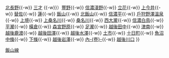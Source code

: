 {{鐵道路線
|模板名稱 = 飯山線
|名稱 = [[File:JR logo (east).svg|25px|東日本旅客鐵道|link=東日本旅客鐵道]] [[飯山線]]
|代表色 = #7bc24b
|車站列表 = （[[長野站|長野]]{{-w}} [[北長野站|北長野]]{{-w}} [[三才站|三才]] {{-w}}）[[豐野站|豐野]]{{-w}} [[信濃淺野站|信濃淺野]]{{-w}} [[立花站 (長野縣)|立花]]{{-w}} [[上今井站|上今井]]{{-w}} [[替佐站|替佐]]{{-w}} [[蓮站|蓮]]{{-w}} [[飯山站|飯山]]{{-w}} [[北飯山站|北飯山]]{{-w}} [[信濃平站|信濃平]]{{-w}} [[戶狩野澤溫泉站|戶狩野澤溫泉]]{{-w}} [[上境站|上境]]{{-w}} [[上桑名川站|上桑名川]]{{-w}} [[桑名川站|桑名川]]{{-w}} [[西大瀧站|西大瀧]]{{-w}} [[信濃白鳥站|信濃白鳥]]{{-w}} [[平瀧站|平瀧]]{{-w}} [[橫倉站 (長野縣)|橫倉]]{{-w}} [[森宮野原站|森宮野原]]{{-w}} [[足瀧站|足瀧]]{{-w}} [[越後田中站|越後田中]]{{-w}} [[津南站|津南]]{{-w}} [[越後鹿渡站|越後鹿渡]]{{-w}} [[越後田澤站|越後田澤]]{{-w}} [[越後水澤站|越後水澤]]{{-w}} [[土市站|土市]]{{-w}} [[十日町站|十日町]]{{-w}} [[魚沼中條站|魚沼中條]]{{-w}} [[下條站|下條]]{{-w}} [[越後岩澤站|越後岩澤]]{{-w}} [[內卷站|內-{卷}-]]{{-w}} [[越後川口站|越後川口]]
}}
<noinclude>
[[Category:東日本旅客鐵道路線模板|飯山線]]
</noinclude>